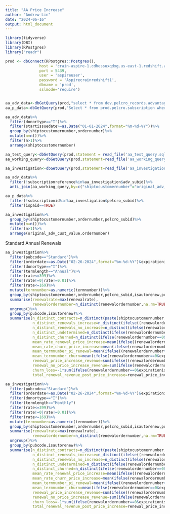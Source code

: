 ```yaml
---
title: "AA Price Increase"
author: "Andrew Lin"
date: "2024-06-16"
output: html_document
---
```


```r
library(tidyverse)
library(DBI)
library(RPostgres)
library("readr") 

prod <- dbConnect(RPostgres::Postgres(),  
               host = 'crain-aspire-1.cdhessuxqdxg.us-east-1.redshift.amazonaws.com',
               port = 5439,
               user = 'aspireuser',
               password = 'Aspirecrainredshift1',
               dbname = 'prod',
               sslmode='require')


aa_adv_data<-dbGetQuery(prod,"select * from dev.pelcro_records.advantage_query where owningoffice='AA'")
aa_p_data<-dbGetQuery(prod,"Select * from prod.pelcro.subscription where businessunitcode='AA'")

aa_adv_data%>%
  filter(donortype=="I")%>%
  filter(startissuedate>=as.Date("01-01-2024",format="%m-%d-%Y"))%>%
  group_by(shiptocustomernumber,ordernumber)%>%
  mutate(n=n())%>%
  filter(n>1)%>%
  arrange(shiptocustomernumber)

aa_test_query<-dbGetQuery(prod,statement = read_file('aa_test_query.sql'))
aa_working_query<-dbGetQuery(prod,statement=read_file('aa_working_query.sql'))

aa_investigation<-dbGetQuery(prod,statement=read_file('aa_investigation.sql'))
```

```r
aa_adv_data%>%
  filter(!subscriptionreference%in%aa_investigation$adv_subid)%>%
  anti_join(aa_working_query,by=c("shiptocustomernumber"="original_adv_cust_value","ordernumber"="ordernumber"))
```

```r
aa_p_data%>%
  filter(!subscriptionid%in%aa_investigation$pelcro_subid)%>%
  filter(ispaid==TRUE)
```

```r
aa_investigation%>%
  group_by(shiptocustomernumber,ordernumber,pelcro_subid)%>%
  mutate(n=n())%>%
  filter(n>1)%>%
  arrange(original_adv_cust_value,ordernumber)
```


Standard Annual Renewals
```r
aa_investigation%>%
  filter(pubcode=="Standard")%>%
  filter(orderdate<=as.Date("02-26-2024",format="%m-%d-%Y")&expirationissuedate>=as.Date("02-26-2024",format="%m-%d-%Y"))%>%
  filter(donortype=="I")%>%
  filter(termlength=="Annual")%>%
  filter(rate<=399)%>%
  filter(rate!=0|rate!=0.01)%>%
  filter(rate<=169)%>%
  mutate(termnumber=as.numeric(termnumber))%>%
  group_by(shiptocustomernumber,ordernumber,pelcro_subid,isautorenew,pubcode,termnumber,termlength,rate,expirationissuedate)%>%
  summarise(renewalrate=max(renewalrate),
            renewalordernumber=n_distinct(renewalordernumber,na.rm=TRUE))%>%
  ungroup()%>%
  group_by(pubcode,isautorenew)%>%
  summarise(n_distinct_contracts=n_distinct(paste(shiptocustomernumber,ordernumber,pelcro_subid)),
            n_distinct_renewals_increase=n_distinct(ifelse((renewalordernumber>0&renewalrate>=199)|(renewalordernumber>0&renewalrate>rate),paste(shiptocustomernumber,ordernumber,pelcro_subid),NA),na.rm=TRUE),
            n_distinct_renewals_no_increase=n_distinct(ifelse(renewalordernumber>0&renewalrate<=rate,paste(shiptocustomernumber,ordernumber,pelcro_subid),NA),na.rm=TRUE),
            n_distinct_undetermined=n_distinct(ifelse(renewalordernumber==0&expirationissuedate>=today(),paste(shiptocustomernumber,ordernumber,pelcro_subid),NA),na.rm=TRUE),
            n_distinct_churned=n_distinct(ifelse(renewalordernumber==0&expirationissuedate<today(),paste(shiptocustomernumber,ordernumber,pelcro_subid),NA),na.rm=TRUE),
            mean_rate_renewal_price_increase=mean(ifelse((renewalordernumber>0&renewalrate>=199)|(renewalordernumber>0&renewalrate>rate),rate,NA),na.rm=TRUE),
            mean_rate_churn_price_increase=mean(ifelse(renewalordernumber==0&expirationissuedate<=today(),rate,NA),na.rm=TRUE),
            mean_termnumber_pi_renewal=mean(ifelse((renewalordernumber>0&renewalrate>=199)|(renewalordernumber>0&renewalrate>rate),termnumber,NA),na.rm=TRUE),
            mean_termnumber_churn=mean(ifelse(renewalordernumber==0&expirationissuedate<=today(),termnumber,NA),na.rm=TRUE),
            renewal_price_increase_revenue=sum(ifelse((renewalordernumber>0&renewalrate>=199)|(renewalordernumber>0&renewalrate>rate),as.numeric(renewalrate),NA),na.rm=TRUE),
            renewal_no_price_increase_revenue=sum(ifelse(renewalordernumber>0&renewalrate<=rate,as.numeric(renewalrate),NA),na.rm=TRUE),
            churn_loss=-1*sum(ifelse(renewalordernumber==0&expirationissuedate<=today(),199,NA),na.rm=TRUE),
            total_renewal_revenue_post_price_increase=renewal_price_increase_revenue+renewal_no_price_increase_revenue+churn_loss)
```

```r
aa_investigation%>%
  filter(pubcode=="Standard")%>%
  filter(orderdate<=as.Date("02-26-2024",format="%m-%d-%Y")&expirationissuedate>=as.Date("02-26-2024",format="%m-%d-%Y"))%>%
  filter(donortype=="I")%>%
  filter(termlength=="Monthly")
  filter(rate<=399)%>%
  filter(rate!=0|rate!=0.01)%>%
  filter(rate<=169)%>%
  mutate(termnumber=as.numeric(termnumber))%>%
  group_by(shiptocustomernumber,ordernumber,pelcro_subid,isautorenew,pubcode,termnumber,termlength,rate,expirationissuedate)%>%
  summarise(renewalrate=max(renewalrate),
            renewalordernumber=n_distinct(renewalordernumber,na.rm=TRUE))%>%
  ungroup()%>%
  group_by(pubcode,isautorenew)%>%
  summarise(n_distinct_contracts=n_distinct(paste(shiptocustomernumber,ordernumber,pelcro_subid)),
            n_distinct_renewals_increase=n_distinct(ifelse((renewalordernumber>0&renewalrate>=199)|(renewalordernumber>0&renewalrate>rate),paste(shiptocustomernumber,ordernumber,pelcro_subid),NA),na.rm=TRUE),
            n_distinct_renewals_no_increase=n_distinct(ifelse(renewalordernumber>0&renewalrate<=rate,paste(shiptocustomernumber,ordernumber,pelcro_subid),NA),na.rm=TRUE),
            n_distinct_undetermined=n_distinct(ifelse(renewalordernumber==0&expirationissuedate>=today(),paste(shiptocustomernumber,ordernumber,pelcro_subid),NA),na.rm=TRUE),
            n_distinct_churned=n_distinct(ifelse(renewalordernumber==0&expirationissuedate<today(),paste(shiptocustomernumber,ordernumber,pelcro_subid),NA),na.rm=TRUE),
            mean_rate_renewal_price_increase=mean(ifelse((renewalordernumber>0&renewalrate>=199)|(renewalordernumber>0&renewalrate>rate),rate,NA),na.rm=TRUE),
            mean_rate_churn_price_increase=mean(ifelse(renewalordernumber==0&expirationissuedate<=today(),rate,NA),na.rm=TRUE),
            mean_termnumber_pi_renewal=mean(ifelse((renewalordernumber>0&renewalrate>=199)|(renewalordernumber>0&renewalrate>rate),termnumber,NA),na.rm=TRUE),
            mean_termnumber_churn=mean(ifelse(renewalordernumber==0&expirationissuedate<=today(),termnumber,NA),na.rm=TRUE),
            renewal_price_increase_revenue=sum(ifelse((renewalordernumber>0&renewalrate>=199)|(renewalordernumber>0&renewalrate>rate),as.numeric(renewalrate),NA),na.rm=TRUE),
            renewal_no_price_increase_revenue=sum(ifelse(renewalordernumber>0&renewalrate<=rate,as.numeric(renewalrate),NA),na.rm=TRUE),
            churn_loss=-1*sum(ifelse(renewalordernumber==0&expirationissuedate<=today(),199,NA),na.rm=TRUE),
            total_renewal_revenue_post_price_increase=renewal_price_increase_revenue+renewal_no_price_increase_revenue+churn_loss)
```



